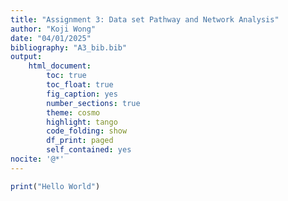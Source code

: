 ```yaml
---
title: "Assignment 3: Data set Pathway and Network Analysis"
author: "Koji Wong"
date: "04/01/2025"
bibliography: "A3_bib.bib"
output:
    html_document:
        toc: true
        toc_float: true
        fig_caption: yes
        number_sections: true
        theme: cosmo
        highlight: tango
        code_folding: show
        df_print: paged
        self_contained: yes
nocite: '@*'
---
```



```r
print("Hello World")
```

